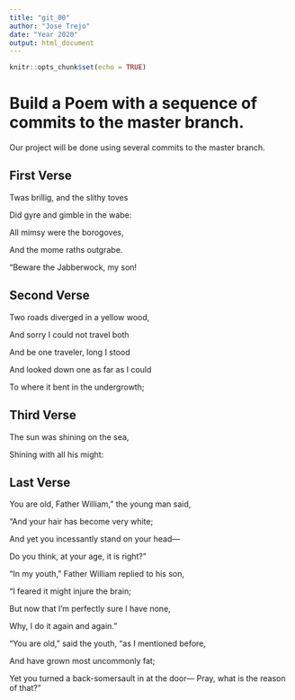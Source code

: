 ```yaml
---
title: "git_00"
author: "Jose Trejo"
date: "Year 2020"
output: html_document
---
```


```r
knitr::opts_chunk$set(echo = TRUE)
```
# Build a Poem with a sequence of commits to the master branch.
Our project will be done using several commits to the master branch.
<!-- Do not modify or change any text in "!--" bracketed areas such as this --- these are instructions to
you, if you change any of this the git program will notice it and compromise your git merging strategy !-->

## First Verse 
<!--Put the first five lines of a poem by Lewis Carrol in this section!-->
Twas brillig, and the slithy toves

Did gyre and gimble in the wabe:
      
All mimsy were the borogoves,

  And the mome raths outgrabe.

“Beware the Jabberwock, my son!

## Second Verse
<!--Put the first five lines of a poem by Robert Frost here!-->
Two roads diverged in a yellow wood,

And sorry I could not travel both

And be one traveler, long I stood

And looked down one as far as I could

To where it bent in the undergrowth;

## Third Verse
<!--Put the first two verses of The Walrus and the Carpenter here!-->
The sun was shining on the sea,

Shining with all his might:

## Last Verse
<!--Put a short poem of your choice 8-20 lines,here!-->
You are old, Father William," the young man said,

  "And your hair has become very white;
    
And yet you incessantly stand on your head—

Do you think, at your age, it is right?"

"In my youth," Father William replied to his son,

 "I feared it might injure the brain;
    
But now that I'm perfectly sure I have none,

 Why, I do it again and again."
    

"You are old," said the youth, "as I mentioned before,


And have grown most uncommonly fat;
    
Yet you turned a back-somersault in at the door—
    Pray, what is the reason of that?"